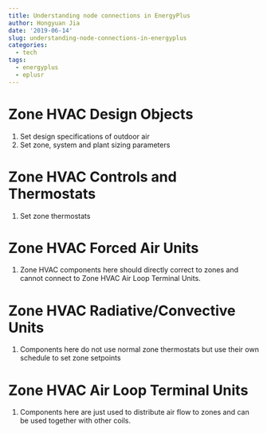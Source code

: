 ```yaml
---
title: Understanding node connections in EnergyPlus
author: Hongyuan Jia
date: '2019-06-14'
slug: understanding-node-connections-in-energyplus
categories:
  - tech
tags:
  - energyplus
  - eplusr
---
```


# Zone HVAC Design Objects

1. Set design specifications of outdoor air
2. Set zone, system and plant sizing parameters

# Zone HVAC Controls and Thermostats

1. Set zone thermostats

# Zone HVAC Forced Air Units

1. Zone HVAC components here should directly correct to zones and cannot connect
to Zone HVAC Air Loop Terminal Units.

# Zone HVAC Radiative/Convective Units

1. Components here do not use normal zone thermostats but use their own schedule
to set zone setpoints

# Zone HVAC Air Loop Terminal Units

1. Components here are just used to distribute air flow to zones and can be used
together with other coils.
